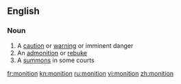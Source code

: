 ==English==

===Noun===
{{en-noun}}

# A [[caution]] or [[warning]] or imminent danger
# An [[admonition]] or [[rebuke]]
# A [[summons]] in some courts

[[fr:monition]]
[[kn:monition]]
[[ru:monition]]
[[vi:monition]]
[[zh:monition]]